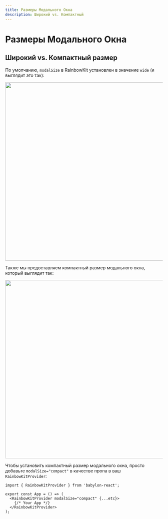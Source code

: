 ```yaml
---
title: Размеры Модального Окна
description: Широкий vs. Компактный
---
```


# Размеры Модального Окна

## Широкий vs. Компактный размер

По умолчанию, `modalSize` в RainbowKit установлен в значение `wide` (и выглядит это так):

<Img src="/modal-default.png" height="569" width="1029" />

Также мы предоставляем компактный размер модального окна, который выглядит так:

<Img src="/modal-compact.png" height="569" width="1029" />

Чтобы установить компактный размер модального окна, просто добавьте `modalSize="compact"` в качестве пропа в ваш `RainbowKitProvider`:

```tsx
import { RainbowKitProvider } from 'babylon-react';

export const App = () => (
  <RainbowKitProvider modalSize="compact" {...etc}>
    {/* Your App */}
  </RainbowKitProvider>
);
```
